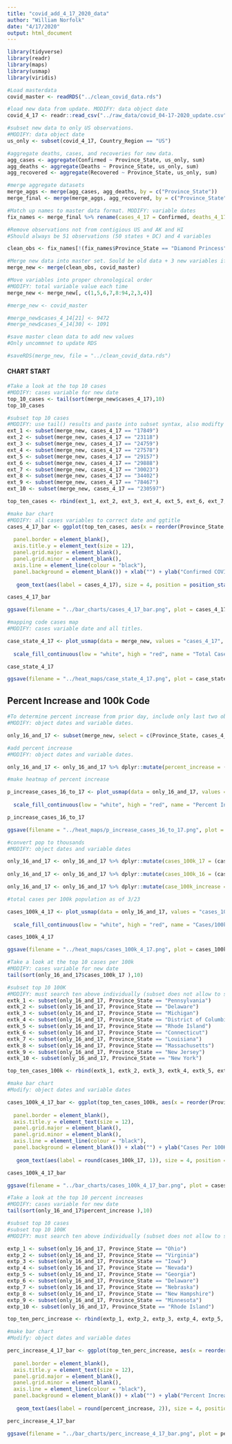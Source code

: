 ```yaml
---
title: "covid_add_4_17_2020_data"
author: "William Norfolk"
date: "4/17/2020"
output: html_document
---
```


```r
library(tidyverse)
library(readr)
library(maps)
library(usmap)
library(viridis)
```

```r
#Load masterdata
covid_master <- readRDS("../clean_covid_data.rds")
```


```r
#load new data from update. MODIFY: data object date
covid_4_17 <- readr::read_csv("../raw_data/covid_04-17-2020_update.csv")
```

```r
#subset new data to only US observations. 
#MODIFY: data object date
us_only <- subset(covid_4_17, Country_Region == "US")
```

```r
#aggregate deaths, cases, and recoveries for new data. 
agg_cases <- aggregate(Confirmed ~ Province_State, us_only, sum)
agg_deaths <- aggregate(Deaths ~ Province_State, us_only, sum)
agg_recovered <- aggregate(Recovered ~ Province_State, us_only, sum)
```

```r
#merge aggregate datasets
merge_aggs <- merge(agg_cases, agg_deaths, by = c("Province_State"))
merge_final <- merge(merge_aggs, agg_recovered, by = c("Province_State"))
```

```r
#Match up names to master data format. MODIFY: variable dates
fix_names <- merge_final %>% rename(cases_4_17 = Confirmed, deaths_4_17 = Deaths, recov_4_17 = Recovered)
```

```r
#Remove observations not from contigious US and AK and HI
#Should always be 51 observations (50 states + DC) and 4 variables

clean_obs <- fix_names[!(fix_names$Province_State == "Diamond Princess" | fix_names$Province_State == "Grand Princess" | fix_names$Province_State == "Guam" | fix_names$Province_State == "Puerto Rico" | fix_names$Province_State == "United States Virgin Islands" | fix_names$Province_State == "US" | fix_names$Province_State == "American Samoa" | fix_names$Province_State == "Northern Mariana Islands" | fix_names$Province_State == "Virgin Islands" | fix_names$Province_State == "Wuhan Evacuee" | fix_names$Province_State == "Recovered"),]
```

```r
#Merge new data into master set. Sould be old data + 3 new variables if successful
merge_new <- merge(clean_obs, covid_master)
```

```r
#Move variables into proper chronological order
#MODIFY: total variable value each time
merge_new <- merge_new[, c(1,5,6,7,8:94,2,3,4)]
```

```r
#merge_new <- covid_master
```

```r
#merge_new$cases_4_14[21] <- 9472
#merge_new$cases_4_14[30] <- 1091

```


```r
#save master clean data to add new values
#Only uncommnet to update RDS

#saveRDS(merge_new, file = "../clean_covid_data.rds")
```

#### CHART START

```r
#Take a look at the top 10 cases
#MODIFY: cases variable for new date
top_10_cases <- tail(sort(merge_new$cases_4_17),10)
top_10_cases
```

```r
#subset top 10 cases
#MODIFY: use tail() results and paste into subset syntax, also modifty cases date value
ext_1 <- subset(merge_new, cases_4_17 == "17849")
ext_2 <- subset(merge_new, cases_4_17 == "23118")
ext_3 <- subset(merge_new, cases_4_17 == "24759")
ext_4 <- subset(merge_new, cases_4_17 == "27578")
ext_5 <- subset(merge_new, cases_4_17 == "29157")
ext_6 <- subset(merge_new, cases_4_17 == "29888")
ext_7 <- subset(merge_new, cases_4_17 == "30023")
ext_8 <- subset(merge_new, cases_4_17 == "34402")
ext_9 <- subset(merge_new, cases_4_17 == "78467")
ext_10 <- subset(merge_new, cases_4_17 == "230597")

top_ten_cases <- rbind(ext_1, ext_2, ext_3, ext_4, ext_5, ext_6, ext_7, ext_8, ext_9, ext_10)
```

```r
#make bar chart
#MODIFY: all cases variables to correct date and ggtitle
cases_4_17_bar <- ggplot(top_ten_cases, aes(x = reorder(Province_State, -cases_4_17), cases_4_17)) + geom_bar(aes(fill = reorder(Province_State, -cases_4_17)),stat = "identity") + theme(axis.text.x = element_text(angle = 45, hjust = 1),
                                                                                                   legend.position = "none",                                                                        axis.text=element_text(size=12),
  panel.border = element_blank(), 
  axis.title.y = element_text(size = 12),
  panel.grid.major = element_blank(),
  panel.grid.minor = element_blank(),
  axis.line = element_line(colour = "black"),
  panel.background = element_blank()) + xlab("") + ylab("Confirmed COVID-19 Cases") + ggtitle("Top Ten Confirmed COVID-19 Cases by State 4/17/2020") +
  
   geom_text(aes(label = cases_4_17), size = 4, position = position_stack(vjust = 0.8))

cases_4_17_bar 
```

```r
ggsave(filename = "../bar_charts/cases_4_17_bar.png", plot = cases_4_17_bar)
```

```r
#mapping code cases map
#MODIFY: cases variable date and all titles.

case_state_4_17 <- plot_usmap(data = merge_new, values = "cases_4_17", color = "black") + 
  
  scale_fill_continuous(low = "white", high = "red", name = "Total Cases", label = scales::comma) + theme(legend.position = "right", plot.title = element_text(color = "black", size = 15, face = "bold"), plot.subtitle = element_text(color = "black", size = 10, face = "italic")) + labs(title = "COVID-19 Confirmed Cases by State", subtitle = "Data as of: 4/17/2020")

case_state_4_17
```

```r
ggsave(filename = "../heat_maps/case_state_4_17.png", plot = case_state_4_17)
```

## Percent Increase and 100k Code

```r
#To determine percent increase from prior day, include only last two observations
#MODIFY: object dates and variable dates.

only_16_and_17 <- subset(merge_new, select = c(Province_State, cases_4_17, cases_4_16, fips, total_pop))
```




```r
#add percent increase
#MODIFY: object dates and variable dates.

only_16_and_17 <- only_16_and_17 %>% dplyr::mutate(percent_increase = (cases_4_17 - cases_4_16) / cases_4_16 * 100)
```

```r
#make heatmap of percent increase

p_increase_cases_16_to_17 <- plot_usmap(data = only_16_and_17, values = "percent_increase", color = "black") + 
  
  scale_fill_continuous(low = "white", high = "red", name = "Percent Increase", label = scales::comma) + theme(legend.position = "right", plot.title = element_text(color = "black", size = 15, face = "bold"), plot.subtitle = element_text(color = "black", size = 10, face = "italic")) + labs(title = "Percent Increase of Confirmed COVID-19 Cases by State", subtitle = "From: 4/16/2020-4/17/2020")

p_increase_cases_16_to_17
```

```r
ggsave(filename = "../heat_maps/p_increase_cases_16_to_17.png", plot = p_increase_cases_16_to_17)
```

```r
#convert pop to thousands
#MODIFY: object dates and variable dates

only_16_and_17 <- only_16_and_17 %>% dplyr::mutate(cases_100k_17 = (cases_4_17 / total_pop) *100000)
  
only_16_and_17 <- only_16_and_17 %>% dplyr::mutate(cases_100k_16 = (cases_4_16 / total_pop) * 100000)

only_16_and_17 <- only_16_and_17 %>% dplyr::mutate(case_100k_increase = (cases_100k_17 - cases_100k_16) / cases_100k_16 *100)

```

```r
#total cases per 100k population as of 3/23

cases_100k_4_17 <- plot_usmap(data = only_16_and_17, values = "cases_100k_17", color = "black") + 
  
  scale_fill_continuous(low = "white", high = "red", name = "Cases/100k Population", label = scales::comma) + theme(legend.position = "right", plot.title = element_text(color = "black", size = 15, face = "bold"), plot.subtitle = element_text(color = "black", size = 10, face = "italic")) + labs(title = "COVID-19 Confirmed Cases Per 100K Individuals by State", subtitle = "Data as of: 4/17/2020")

cases_100k_4_17
```

```r
ggsave(filename = "../heat_maps/cases_100k_4_17.png", plot = cases_100k_4_17)
```

```r
#Take a look at the top 10 cases per 100k
#MODIFY: cases variable for new date
tail(sort(only_16_and_17$cases_100k_17 ),10)
```


```r
#subset top 10 100K
#MODIFY: must search ten above individually (subset does not allow to select by these values for some reason...) and past the states in the code below.Also modify variable and object date names.
extk_1 <- subset(only_16_and_17, Province_State == "Pennsylvania")
extk_2 <- subset(only_16_and_17, Province_State == "Delaware")
extk_3 <- subset(only_16_and_17, Province_State == "Michigan")
extk_4 <- subset(only_16_and_17, Province_State == "District of Columbia")
extk_5 <- subset(only_16_and_17, Province_State == "Rhode Island")
extk_6 <- subset(only_16_and_17, Province_State == "Connecticut")
extk_7 <- subset(only_16_and_17, Province_State == "Louisiana")
extk_8 <- subset(only_16_and_17, Province_State == "Massachusetts")
extk_9 <- subset(only_16_and_17, Province_State == "New Jersey")
extk_10 <- subset(only_16_and_17, Province_State == "New York")

top_ten_cases_100k <- rbind(extk_1, extk_2, extk_3, extk_4, extk_5, extk_6, extk_7, extk_8, extk_9, extk_10)
```

```r
#make bar chart
#Modify: object dates and variable dates

cases_100k_4_17_bar <- ggplot(top_ten_cases_100k, aes(x = reorder(Province_State, -cases_100k_17), cases_100k_17)) + geom_bar(aes(fill = reorder(Province_State, -cases_100k_17)), stat = "identity") + theme(axis.text.x = element_text(angle = 45, hjust = 1),
                                                                                                   legend.position = "none",                                                                        axis.text=element_text(size=12),
  panel.border = element_blank(),   
  axis.title.y = element_text(size = 12),
  panel.grid.major = element_blank(),
  panel.grid.minor = element_blank(),
  axis.line = element_line(colour = "black"),
  panel.background = element_blank()) + xlab("") + ylab("Cases Per 100K Individuals") + ggtitle("Top Ten COVID-19 Confirmed Cases Per 100K Individuals by State 4/17/2020") +
  
   geom_text(aes(label = round(cases_100k_17, 1)), size = 4, position = position_stack(vjust = 0.8))

cases_100k_4_17_bar
```

```r
ggsave(filename = "../bar_charts/cases_100k_4_17_bar.png", plot = cases_100k_4_17_bar)
```

```r
#Take a look at the top 10 percent increases
#MODIFY: cases variable for new date
tail(sort(only_16_and_17$percent_increase ),10)
```

```r
#subset top 10 cases
#subset top 10 100K
#MODIFY: must search ten above individually (subset does not allow to select by these values for some reason...) and past the states in the code below.Also modify variable and object date names.

extp_1 <- subset(only_16_and_17, Province_State == "Ohio")
extp_2 <- subset(only_16_and_17, Province_State == "Virginia")
extp_3 <- subset(only_16_and_17, Province_State == "Iowa")
extp_4 <- subset(only_16_and_17, Province_State == "Nevada")
extp_5 <- subset(only_16_and_17, Province_State == "Georgia")
extp_6 <- subset(only_16_and_17, Province_State == "Delaware")
extp_7 <- subset(only_16_and_17, Province_State == "Nebraska")
extp_8 <- subset(only_16_and_17, Province_State == "New Hampshire")
extp_9 <- subset(only_16_and_17, Province_State == "Minnesota")
extp_10 <- subset(only_16_and_17, Province_State == "Rhode Island")

top_ten_perc_increase <- rbind(extp_1, extp_2, extp_3, extp_4, extp_5, extp_6, extp_7, extp_8, extp_9, extp_10)
```

```r
#make bar chart
#Modify: object dates and variable dates

perc_increase_4_17_bar <- ggplot(top_ten_perc_increase, aes(x = reorder(Province_State, -percent_increase), percent_increase)) + geom_bar(aes(fill = reorder(Province_State, -percent_increase)), stat = "identity") + theme(axis.text.x = element_text(angle = 45, hjust = 1),
                                                                                                   legend.position = "none",                                                                        axis.text=element_text(size=12),
  panel.border = element_blank(),   
  axis.title.y = element_text(size = 12),
  panel.grid.major = element_blank(),
  panel.grid.minor = element_blank(),
  axis.line = element_line(colour = "black"),
  panel.background = element_blank()) + xlab("") + ylab("Percent Increase") + ggtitle("COVID-19: Top Ten Percent Increase by State from 4/16/20-4/17/20") +
  
   geom_text(aes(label = round(percent_increase, 2)), size = 4, position = position_stack(vjust = 0.8))

perc_increase_4_17_bar
```

```r
ggsave(filename = "../bar_charts/perc_increase_4_17_bar.png", plot = perc_increase_4_17_bar)
```